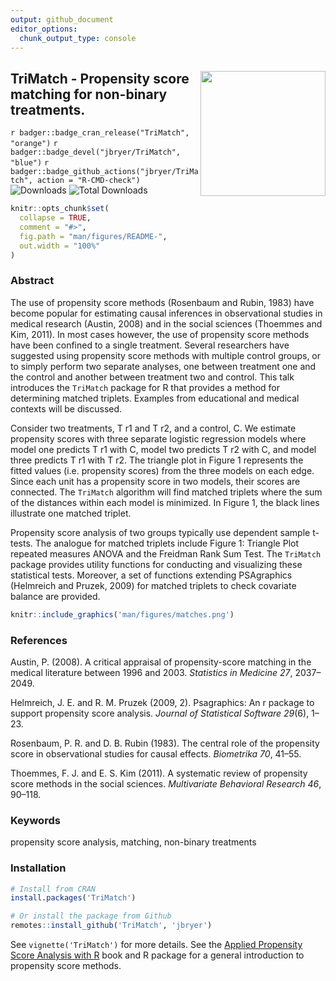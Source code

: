 ```yaml
---
output: github_document
editor_options: 
  chunk_output_type: console
---
```



## <a href='https://github.com/jbryer/TriMatch'><img src='man/figures/TriMatch.png' align="right" width="200" /></a> TriMatch - Propensity score matching for non-binary treatments.

<!-- badges: start -->
`r badger::badge_cran_release("TriMatch", "orange")`
`r badger::badge_devel("jbryer/TriMatch", "blue")`
`r badger::badge_github_actions("jbryer/TriMatch", action = "R-CMD-check")`
![Downloads](https://cranlogs.r-pkg.org/badges/TriMatch)
![Total Downloads](https://cranlogs.r-pkg.org/badges/grand-total/TriMatch)
<!-- badges: end -->


```r
knitr::opts_chunk$set(
  collapse = TRUE,
  comment = "#>",
  fig.path = "man/figures/README-",
  out.width = "100%"
)
```

### Abstract

The use of propensity score methods (Rosenbaum and Rubin, 1983) have become popular for estimating causal inferences in observational studies in medical research (Austin, 2008) and in the social sciences (Thoemmes and Kim, 2011). In most cases however, the use of propensity score methods have been confined to a single treatment. Several researchers have suggested using propensity score methods with multiple control groups, or to simply perform two separate analyses, one between treatment one and the control and another between treatment two and control. This talk introduces the `TriMatch` package for R that provides a method for determining matched triplets. Examples from educational and medical contexts will be discussed.

Consider two treatments, T r1 and T r2, and a control, C. We estimate propensity scores with three separate logistic regression models where model one predicts T r1 with C, model two predicts T r2 with C, and model three predicts T r1 with T r2. The triangle plot in Figure 1 represents the fitted values (i.e. propensity scores) from the three models on each edge. Since each unit has a propensity score in two models, their scores are connected. The `TriMatch` algorithm will find matched triplets where the sum of the distances within each model is minimized. In Figure 1, the black lines illustrate one matched triplet.

Propensity score analysis of two groups typically use dependent sample t-tests. The analogue for matched triplets include
Figure 1: Triangle Plot repeated measures ANOVA and the Freidman Rank Sum Test. The `TriMatch` package provides utility functions for conducting and visualizing these statistical tests. Moreover, a set of functions extending PSAgraphics (Helmreich and Pruzek, 2009) for matched triplets to check covariate balance are provided.

```r
knitr::include_graphics('man/figures/matches.png')
```

### References

Austin, P. (2008). A critical appraisal of propensity-score matching in the medical literature between 1996 and 2003. *Statistics in Medicine 27*, 2037–2049.

Helmreich, J. E. and R. M. Pruzek (2009, 2). Psagraphics: An r package to support propensity score analysis. *Journal of Statistical Software 29*(6), 1–23.

Rosenbaum, P. R. and D. B. Rubin (1983). The central role of the propensity score in observational studies for causal effects. *Biometrika 70*, 41–55.

Thoemmes, F. J. and E. S. Kim (2011). A systematic review of propensity score methods in the social sciences. *Multivariate Behavioral Research 46*, 90–118.


### Keywords

propensity score analysis, matching, non-binary treatments

### Installation

```r
# Install from CRAN
install.packages('TriMatch')

# Or install the package from Github
remotes::install_github('TriMatch', 'jbryer')
```

See `vignette('TriMatch')` for more details. See the [Applied Propensity Score Analysis with R](https://psa.bryer.org) book and R package for a general introduction to propensity score methods.


